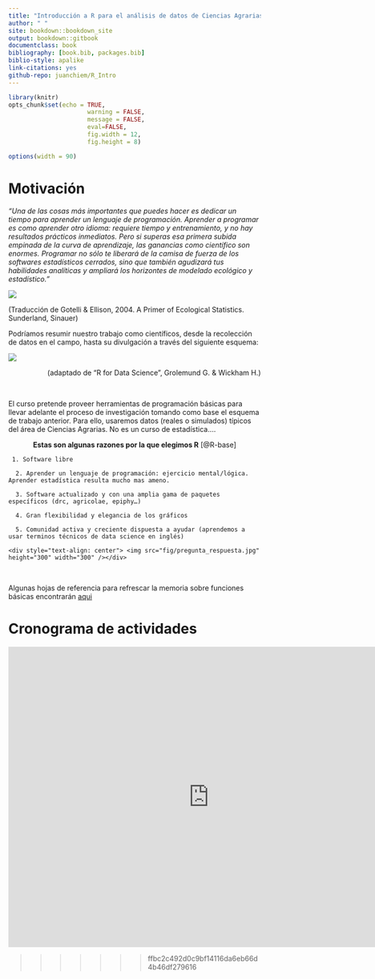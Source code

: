 ```yaml
--- 
title: "Introducción a R para el análisis de datos de Ciencias Agrarias"
author: " "
site: bookdown::bookdown_site
output: bookdown::gitbook
documentclass: book
bibliography: [book.bib, packages.bib]
biblio-style: apalike
link-citations: yes
github-repo: juanchiem/R_Intro
---
```


```r
library(knitr)
opts_chunk$set(echo = TRUE, 
                      warning = FALSE, 
                      message = FALSE, 
                      eval=FALSE, 
                      fig.width = 12,
                      fig.height = 8)

options(width = 90)
```

# Motivación {-}

*"Una de las cosas más importantes que puedes hacer es dedicar un tiempo para aprender un lenguaje de programación. Aprender a programar es como aprender otro idioma: requiere tiempo y entrenamiento, y no hay resultados prácticos inmediatos. Pero si superas esa primera subida empinada de la curva de aprendizaje, las ganancias como científico son enormes. Programar no sólo te liberará de la camisa de fuerza de los softwares estadísticos cerrados, sino que también agudizará tus habilidades analíticas y ampliará los horizontes de modelado ecológico y estadístico.”*

![](fig/top.jpg) 


(Traducción de Gotelli & Ellison, 2004. A Primer of Ecological Statistics. Sunderland, Sinauer)

Podríamos resumir nuestro trabajo como científicos, desde la recolección de datos en el campo, hasta su divulgación a través del siguiente esquema:

![](fig/workflow.jpg) 

<div style="text-align: right"> (adaptado de "R for Data Science", Grolemund G. & Wickham H.) </div>

</br>

El curso pretende proveer herramientas de programación básicas para llevar adelante el proceso de investigación tomando como base el esquema de trabajo anterior. Para ello, usaremos datos (reales o simulados) típicos del área de Ciencias Agrarias. No es un curso de estadística.... 

<div style="text-align: center">
<b>Estas son algunas razones por la que elegimos R</b> [@R-base]
</div>


```block
 1. Software libre

  2. Aprender un lenguaje de programación: ejercicio mental/lógica. Aprender estadística resulta mucho mas ameno.

  3. Software actualizado y con una amplia gama de paquetes específicos (drc, agricolae, epiphy…)

  4. Gran flexibilidad y elegancia de los gráficos

  5. Comunidad activa y creciente dispuesta a ayudar (aprendemos a usar terminos técnicos de data science en inglés)

<div style="text-align: center"> <img src="fig/pregunta_respuesta.jpg" height="300" width="300" /></div>

```


</br>

Algunas hojas de referencia para refrescar la memoria sobre funciones básicas encontrarán [aqui](https://drive.google.com/open?id=1zJZlwGfvr5_lbl2hSUiX0-ShN9s0Hv9V)


# Cronograma de actividades


<iframe src="https://calendar.google.com/calendar/embed?src=d9l7pck9cf6ujufh9k6sen8ne8%40group.calendar.google.com&ctz=America%2FArgentina%2FBuenos_Aires" style="border: 0" width="800" height="600" frameborder="0" scrolling="no"></iframe>


>>>>>>> ffbc2c492d0c9bf14116da6eb66d4b46df279616
